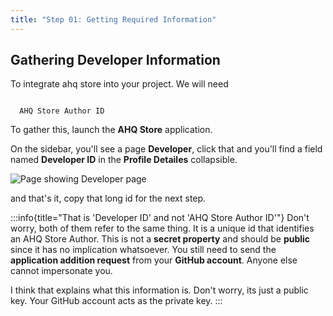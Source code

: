 ```yaml
---
title: "Step 01: Getting Required Information"
---
```


## Gathering Developer Information

To integrate ahq store into your project. We will need

<code className="tw-border tw-border-dashed tw-p-2">
  <span className="tw-text-xl">AHQ Store Author ID</span>
</code>

To gather this, launch the **AHQ Store** application.

On the sidebar, you'll see a page **Developer**, click that and you'll find
a field named **Developer ID** in the **Profile Detailes** collapsible.

<img src="/img/cli/dev.png" alt="Page showing Developer page" />

and that's it, copy that long id for the next step.

:::info{title="That is 'Developer ID' and not 'AHQ Store Author ID'"}
Don't worry, both of them refer to the same thing. It is a unique id that
identifies an AHQ Store Author. This is not a **secret property** and should
be **public** since it has no implication whatsoever. You still need to send
the **application addition request** from your **GitHub account**. Anyone else
cannot impersonate you.

I think that explains what this information is. Don't worry, its just a
public key. Your GitHub account acts as the private key.
:::
